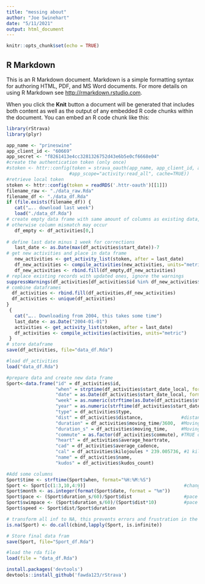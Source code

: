 ```yaml
---
title: "messing about"
author: "Joe Swinehart"
date: "5/11/2021"
output: html_document
---
```


```r
knitr::opts_chunk$set(echo = TRUE)
```

## R Markdown

This is an R Markdown document. Markdown is a simple formatting syntax for authoring HTML, PDF, and MS Word documents. For more details on using R Markdown see <http://rmarkdown.rstudio.com>.

When you click the **Knit** button a document will be generated that includes both content as well as the output of any embedded R code chunks within the document. You can embed an R code chunk like this:

```r
library(rStrava)
library(plyr)

app_name <- "prineswine"
app_client_id <- "60669"
app_secret <- "f8261413e4cc3281326752d43e6b5e0cf6668e04"
#create the authentication token (only once)
#stoken <- httr::config(token = strava_oauth(app_name, app_client_id, app_secret, 
                       #app_scope="activity:read_all", cache=TRUE))
#retrieve local token
stoken <- httr::config(token = readRDS('.httr-oauth')[[1]])
filename_raw <- "./data_raw.Rda"
filename_df <- "./data_df.Rda"
if (file.exists(filename_df)) {
   cat("….. download last week")
   load("./data_df.Rda")       
# create empty data frame with same amount of columns as existing data, 
# otherwise column mismatch may occur                          
   df_empty <- df_activities[0,]
                                        
# define last date minus 1 week for corrections 
   last_date <- as.Date(max(df_activities$start_date))-7             
# get new activities and place in data frame   
   new_activities <- get_activity_list(stoken, after = last_date)
   df_new_activities <- compile_activities(new_activities, units="metric")
   df_new_activities <- rbind.fill(df_empty,df_new_activities)
# replace existing records with updated ones, ignore the warnings 
suppressWarnings(df_activities[df_activities$id %in% df_new_activities$id, ] <- df_new_activities)
# combine dataframes
  df_activities <- rbind.fill(df_activities,df_new_activities)    
  df_activities <- unique(df_activities)    
} 
 {
   cat("….. Downloading from 2004, this takes some time")
   last_date <- as.Date("2004-01-01")
   activities <- get_activity_list(stoken, after = last_date)
   df_activities <- compile_activities(activities, units="metric")
 }
# store dataframe
save(df_activities, file="data_df.Rda")
```

```r
#load df_activities
load("data_df.Rda")

#prepare data and create new data frame
Sport<-data.frame("id" = df_activities$id,
                  "when" = strptime(df_activities$start_date_local, format="%Y-%m-%dT%H:%M:%SZ"),
                  "date" = as.Date(df_activities$start_date_local, format="%Y-%m-%d"),
                  "week" = as.numeric(strftime(as.Date(df_activities$start_date_local), format = "%V")),
                  "year" = as.numeric(strftime(df_activities$start_date_local, format="%Y")),
                  "type" = df_activities$type,
                  "dist" = df_activities$distance,              #distance in km
                  "duration" = df_activities$moving_time/3600,  #Moving time in hours
                  "duration_s" = df_activities$moving_time,     #Moving time in seconds
                  "commute" = as.factor(df_activities$commute), #TRUE or FALSE
                  "heart" = df_activities$average_heartrate,
                  "cad" = df_activities$average_cadence,
                  "cal" = df_activities$kilojoules * 239.005736, #1 kilojoule = 239.005736 calories
                  "name" = df_activities$name,
                  "kudos" = df_activities$kudos_count)

#Add some columns
Sport$time <- strftime(Sport$when, format="%H:%M:%S")
Sport <- Sport[c(1:3,10,4:9)]                                    #change order of columns, not really needed 
Sport$month <- as.integer(format(Sport$date, format = "%m"))
Sport$pace <- (Sport$duration_s/60)/Sport$dist                   #pace in min/km
Sport$swimpace <- (Sport$duration_s/60)/(Sport$dist*10)          #pace in min/100 m
Sport$speed <- Sport$dist/Sport$duration

# transform all inf to NA, this prevents errors and frustration in the future
is.na(Sport) <- do.call(cbind,lapply(Sport, is.infinite))

# Store final data fram
save(Sport, file="Sport_df.Rda")
```

```r
#load the rda file
load(file = "data_df.Rda")
```


```r
install.packages('devtools')
devtools::install_github('fawda123/rStrava')
```

